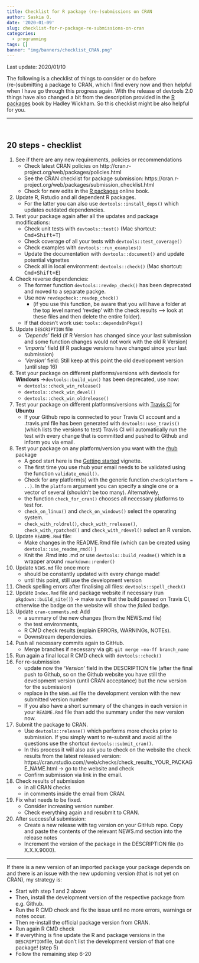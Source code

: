 ```yaml
---
title: Checklist for R package (re-)submissions on CRAN
author: Saskia O.
date: '2020-01-09'
slug: checklist-for-r-package-re-submissions-on-cran
categories:
  - programming
tags: []
banner: "img/banners/checklist_CRAN.png"
---
```


<p class="date-update">Last update: 2020/01/10</p> 

The following is a checklist of things to consider or do before (re-)submitting a package to CRAN, which I find every now and then helpful when I have go through this progress again. With the release of devtools 2.0 things have also changed a bit from the description provided in the [R packages](http://r-pkgs.had.co.nz/) book by Hadley Wickham. So this checklist might be also helpful for you.

---

<br>

## 20 steps - checklist

1. See if there are any new requirements, policies or recommendations
    - Check latest CRAN policies on http://cran.r-project.org/web/packages/policies.html
    - See the CRAN checklist for package submission: https://cran.r-project.org/web/packages/submission_checklist.html
    - Check for new edits in the [R packages](http://r-pkgs.had.co.nz/) online book.
2. Update R, Rstudio and all dependent R packages. 
    - For the latter you can also use `devtools::install_deps()` which updates outdated dependencies.
3. Test your package again after all the updates and package modifications:
    - Check unit tests with `devtools::test()` (Mac shortcut: <kbd>Cmd+Shift+T</kbd>)
  	- Check coverage of all your tests with `devtools::test_coverage()`
  	- Check examples with `devtools::run_examples()`
  	- Update the documentation with `devtools::document()` and update potential vignettes
  	- Check all in local environment: `devtools::check()` (Mac shortcut: <kbd>Cmd+Shift+E</kbd>)
4. Check reverse dependencies: 
    - The former function `devtools::revdep_check()` has been deprecated and moved to a separate packge. 
    - Use now `revdepcheck::revdep_check()` 
        - (if you use this function, be aware that you will have a folder at the top level named 'revdep' with the check results --> look at these files and then delete the entire folder).
    - If that doesn’t work use: `tools::dependsOnPkgs()`
5. Update `DESCRIPTION` file
    - *'Depends'* field (if R Version has changed since your last submission and some function changes would not work with the old R Version)
    - *'Imports'* field (if R package versions have changed since your last submission)
    - *'Version'* field: Still keep at this point the old development version (until step 16)
6. Test your package on different platforms/versions with devtools for **Windows** →`devtools::build_win()` has been deprecated, use now:
    - `devtools::check_win_release()`
    - `devtools::check_win_devel()`
    - `devtools::check_win_oldrelease()`
7. Test your package on different platforms/versions with [Travis CI](travis-ci.com) for **Ubuntu**
    - If your Github repo is connected to your Travis CI account and a .travis.yml file has been generated with `devtools::use_travis()` (which lists the versions to test) Travis CI will automatically run the test with every change that is committed and pushed to Github and inform you via email.
8. Test your package on any platform/version you want with the [rhub](https://r-hub.github.io/rhub/) package
    - A good start here is the [Getting started](https://r-hub.github.io/rhub/articles/rhub.html) vignette.
    - The first time you use rhub your email needs to be validated using the function `validate_email()`.
    - Check for any platform(s) with the generic function `check(platform = ..)`. In the `platform` argument you can specify a single one or a vector of several (shouldn't be too many). Alternatively,
    - the function `check_for_cran()` chooses all necessary platforms to test for.
    - `check_on_linux()` and `check_on_windows()` select the operating system.
    - `check_with_roldrel()`, `check_with_rrelease()`, `check_with_rpatched()` and `check_with_rdevel()` select an R version.
9. Update `README.Rmd` file:
    - Make changes in the README.Rmd file (which can be created using `devtools::use_readme_rmd()` )
    - Knit the .Rmd into .md or use `devtools::build_readme()` which is a wrapper around `rmarkdown::render()`
10. Update `NEWS.md` file once more 
    - should be constantly updated with every change made!
    - until this point, still use the development version
11. Check spelling errors after finalising all files: `devtools::spell_check()`
12. Update `Index.Rmd` file and package website if necessary (run `pkgdown::build_site()`) → make sure that the build passed on Travis CI, otherwise the badge on the website will show the *failed* badge.
13. Update `cran-comments.md`: Add 
    - a summary of the new changes (from the NEWS.md file) 
    - the test environments,
    - R CMD check results (explain ERRORs, WARNINGs, NOTEs).
    - Downstream dependencies.
14. Push all necessary commits again to GitHub.
    - Merge branches if necessary via git: `git merge –no-ff branch_name`
15. Run again a final local R CMD check with `devtools::check()`
16. For re-submission 
    - update now the *'Version'* field in the DESCRIPTION file (after the final push to Github, so on the Github website you have still the development version (until CRAN acceptance) but the new version for the submission)
    - replace in the `NEWS.md` file the development version with the new submitted version number
    - If you also have a short summary of the changes in each version in your `README.Rmd` file than add the summary under the new version now.
17. Submit the package to CRAN.
    - Use `devtools::release()` which performs more checks prior to submission. If you simply want to re-submit and avoid all the questions use the shortcut `devtools::submit_cran()`.
    - In this process it will also ask you to check on the website the check results from the latest released version: https://cran.rstudio.com//web/checks/check_results_YOUR_PACKAGE_NAME.html  → go to the website and check
    - Confirm submission via link in the email.
18. Check results of submission
    - in all CRAN checks
    - in comments inside the email from CRAN.
19. Fix what needs to be fixed.
    - Consider increasing version number.
    - Check everything again and resubmit to CRAN.
20. After successful submission:
    - Create a new release with tag version on your GitHub repo. Copy and paste the contents of the relevant NEWS.md section into the release notes
    - Increment the version of the package in the DESCRIPTION file (to X.X.X.9000).

---

If there is a new version of an imported package your package depends on and there is an issue with the new updoming version (that is not yet on CRAN), my strategy is:

- Start with step 1 and 2 above
- Then, install the development version of the respective package from e.g. Github.
- Run the R CMD check and fix the issue until no more errors, warnings or notes occur.
- Then re-install the official package version from CRAN.
- Run again R CMD check
- If everything is fine update the R and package versions in the `DESCRIPTION`file, but don't list the development version of that one package! (step 5)
- Follow the remaining step 6-20
